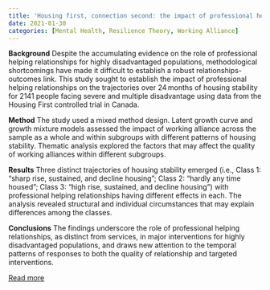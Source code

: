 ```yaml
---
title: 'Housing first, connection second: the impact of professional helping relationships on the trajectories of housing stability for people facing severe and multiple disadvantage'
date: 2021-01-30
categories: [Mental Health, Resilience Theory, Working Alliance]
---
```


**Background**
Despite the accumulating evidence on the role of professional helping relationships for highly disadvantaged populations, methodological shortcomings have made it difficult to establish a robust relationships-outcomes link. This study sought to establish the impact of professional helping relationships on the trajectories over 24 months of housing stability for 2141 people facing severe and multiple disadvantage using data from the Housing First controlled trial in Canada.

**Method**
The study used a mixed method design. Latent growth curve and growth mixture models assessed the impact of working alliance across the sample as a whole and within subgroups with different patterns of housing stability. Thematic analysis explored the factors that may affect the quality of working alliances within different subgroups.

**Results**
Three distinct trajectories of housing stability emerged (i.e., Class 1: “sharp rise, sustained, and decline housing”; Class 2: “hardly any time housed”; Class 3: “high rise, sustained, and decline housing”) with professional helping relationships having different effects in each. The analysis revealed structural and individual circumstances that may explain differences among the classes.

**Conclusions**
The findings underscore the role of professional helping relationships, as distinct from services, in major interventions for highly disadvantaged populations, and draws new attention to the temporal patterns of responses to both the quality of relationship and targeted interventions.

[Read more](https://doi.org/10.1186/s12889-021-10281-2)

